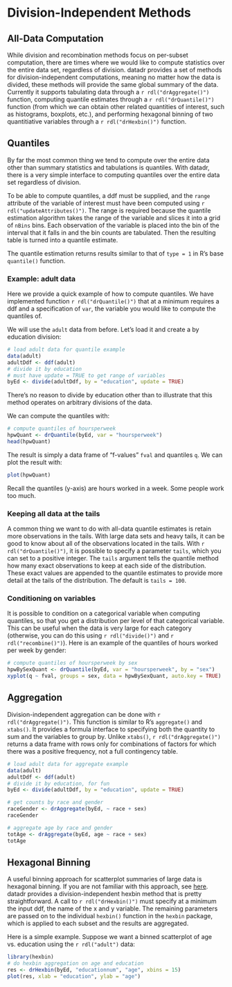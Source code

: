 # Division-Independent Methods

## All-Data Computation

While division and recombination methods focus on per-subset computation, there are times where we would like to compute statistics over the entire data set, regardless of division.  datadr provides a set of methods for division-independent computations, meaning no matter how the data is divided, these methods will provide the same global summary of the data.  Currently it supports tabulating data through a `r rdl("drAggregate()")` function, computing quantile estimates through a `r rdl("drQuantile()")` function (from which we can obtain other related quantities of interest, such as histograms, boxplots, etc.), and performing hexagonal binning of two quantitiative variables through a `r rdl("drHexbin()")` function.

## Quantiles

By far the most common thing we tend to compute over the entire data other than summary statistics and tabulations is quantiles.  With datadr, there is a very simple interface to computing quantiles over the entire data set regardless of division.

To be able to compute quantiles, a ddf must be supplied, and the `range` attribute of the variable of interest must have been computed using `r rdl("updateAttributes()")`.  The range is required because the quantile estimation algorithm takes the range of the variable and slices it into a grid of `nBins` bins.  Each observation of the variable is placed into the bin of the interval that it falls in and the bin counts are tabulated.  Then the resulting table is turned into a quantile estimate.

The quantile estimation returns results similar to that of `type = 1` in R's base `quantile()` function.

### Example: adult data

Here we provide a quick example of how to compute quantiles.  We have implemented function `r rdl("drQuantile()")` that at a minimum requires a ddf and a specification of `var`, the variable you would like to compute the quantiles of.

We will use the `adult` data from before.  Let's load it and create a by education division:

```r
# load adult data for quantile example
data(adult)
adultDdf <- ddf(adult)
# divide it by education
# must have update = TRUE to get range of variables
byEd <- divide(adultDdf, by = "education", update = TRUE)
```

There's no reason to divide by education other than to illustrate that this method operates on arbitrary divisions of the data.

We can compute the quantiles with:

```r
# compute quantiles of hoursperweek
hpwQuant <- drQuantile(byEd, var = "hoursperweek")
head(hpwQuant)
```

The result is simply a data frame of "f-values" `fval` and quantiles `q`.  We can plot the result with:

```r
plot(hpwQuant)
```

Recall the quantiles (y-axis) are hours worked in a week.  Some people work too much.

### Keeping all data at the tails

A common thing we want to do with all-data quantile estimates is retain more observations in the tails.  With large data sets and heavy tails, it can be good to know about all of the observations located in the tails.  With `r rdl("drQuantile()")`, it is possible to specify a parameter `tails`, which you can set to a positive integer.  The `tails` argument tells the quantile method how many exact observations to keep at each side of the distribution.  These exact values are appended to the quantile estimates to provide more detail at the tails of the distribution.  The default is `tails = 100`.

### Conditioning on variables

It is possible to condition on a categorical variable when computing quantiles, so that you get a distribution per level of that categorical variable.  This can be useful when the data is very large for each category (otherwise, you can do this using `r rdl("divide()")` and `r rdl("recombine()")`).  Here is an example of the quantiles of hours worked per week by gender:

```r
# compute quantiles of hoursperweek by sex
hpwBySexQuant <- drQuantile(byEd, var = "hoursperweek", by = "sex")
xyplot(q ~ fval, groups = sex, data = hpwBySexQuant, auto.key = TRUE)
```

## Aggregation

Division-independent aggregation can be done with `r rdl("drAggregate()")`.  This function is similar to R's `aggregate()` and `xtabs()`.  It provides a formula interface to specifying both the quantity to sum and the variables to group by.  Unlike `xtabs()`, `r rdl("drAggregate()")` returns a data frame with rows only for combinations of factors for which there was a positive frequency, not a full contingency table.

```r
# load adult data for aggregate example
data(adult)
adultDdf <- ddf(adult)
# divide it by education, for fun
byEd <- divide(adultDdf, by = "education", update = TRUE)

# get counts by race and gender
raceGender <- drAggregate(byEd, ~ race + sex)
raceGender

# aggregate age by race and gender
totAge <- drAggregate(byEd, age ~ race + sex)
totAge
```

## Hexagonal Binning

A useful binning approach for scatterplot summaries of large data is hexagonal binning.  If you are not familiar with this approach, see [here](http://cran.r-project.org/web/packages/hexbin/vignettes/hexagon_binning.pdf).  datadr provides a division-independent hexbin method that is pretty straightforward.  A call to `r rdl("drHexbin()")` must specify at a minimum the input ddf, the name of the x and y variable.  The remaining parameters are passed on to the individual `hexbin()` function in the `hexbin` package, which is applied to each subset and the results are aggregated.

Here is a simple example.  Suppose we want a binned scatterplot of age vs. education using the `r rdl("adult")` data:

```r
library(hexbin)
# do hexbin aggregation on age and education
res <- drHexbin(byEd, "educationnum", "age", xbins = 15)
plot(res, xlab = "education", ylab = "age")
```
